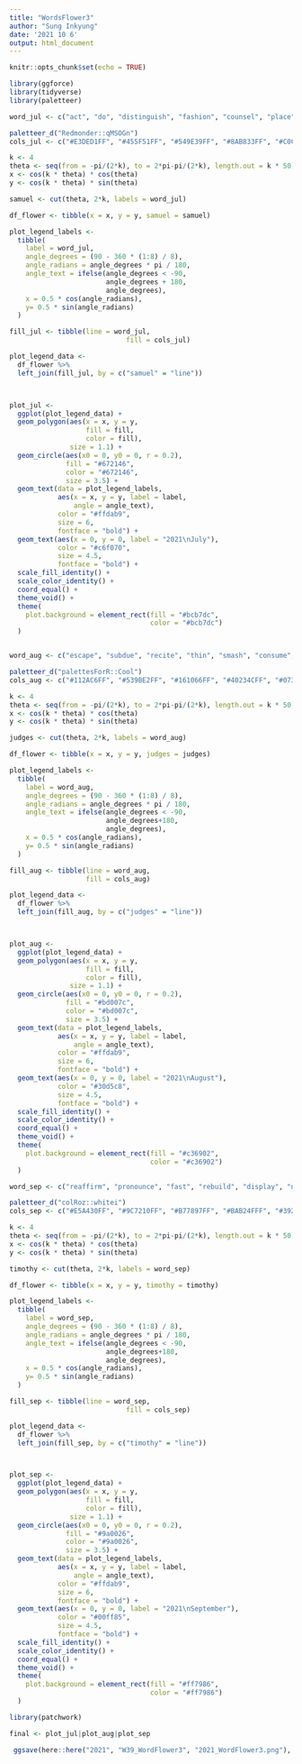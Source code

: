 ```yaml
---
title: "WordsFlower3"
author: "Sung Inkyung"
date: '2021 10 6'
output: html_document
---
```


```r
knitr::opts_chunk$set(echo = TRUE)
```

```r
library(ggforce)
library(tidyverse)
library(paletteer)

word_jul <- c("act", "do", "distinguish", "fashion", "counsel", "place", "brighten", "mourn")

paletteer_d("Redmonder::qMSOGn")
cols_jul <- c("#E3DED1FF", "#455F51FF", "#549E39FF", "#8AB833FF", "#C0CF3AFF", "#029676FF", "#4AB5C4FF", "#098975FF")

k <- 4
theta <- seq(from = -pi/(2*k), to = 2*pi-pi/(2*k), length.out = k * 50)
x <- cos(k * theta) * cos(theta)
y <- cos(k * theta) * sin(theta)

samuel <- cut(theta, 2*k, labels = word_jul)

df_flower <- tibble(x = x, y = y, samuel = samuel)

plot_legend_labels <- 
  tibble(
    label = word_jul,
    angle_degrees = (90 - 360 * (1:8) / 8),
    angle_radians = angle_degrees * pi / 180,
    angle_text = ifelse(angle_degrees < -90, 
                        angle_degrees + 180, 
                        angle_degrees),
    x = 0.5 * cos(angle_radians),
    y= 0.5 * sin(angle_radians)
  )

fill_jul <- tibble(line = word_jul, 
                             fill = cols_jul)

plot_legend_data <-
  df_flower %>% 
  left_join(fill_jul, by = c("samuel" = "line")) 



plot_jul <- 
  ggplot(plot_legend_data) +
  geom_polygon(aes(x = x, y = y, 
                   fill = fill, 
                   color = fill), 
               size = 1.1) +
  geom_circle(aes(x0 = 0, y0 = 0, r = 0.2), 
              fill = "#672146", 
              color = "#672146", 
              size = 3.5) +
  geom_text(data = plot_legend_labels, 
            aes(x = x, y = y, label = label, 
                angle = angle_text), 
            color = "#ffdab9", 
            size = 6, 
            fontface = "bold") +
  geom_text(aes(x = 0, y = 0, label = "2021\nJuly"), 
            color = "#c6f070",  
            size = 4.5, 
            fontface = "bold") +
  scale_fill_identity() +
  scale_color_identity() +
  coord_equal() +
  theme_void() +
  theme(
    plot.background = element_rect(fill = "#bcb7dc", 
                                   color = "#bcb7dc")
  )
```

```r






```


```r
word_aug <- c("escape", "subdue", "recite", "thin", "smash", "consume", "elapse", "wrong")

paletteer_d("palettesForR::Cool")
cols_aug <- c("#112AC6FF", "#539BE2FF", "#161066FF", "#40234CFF", "#073F93FF", "#2C6CCCFF", "#265121FF", "#04422CFF")

k <- 4
theta <- seq(from = -pi/(2*k), to = 2*pi-pi/(2*k), length.out = k * 50)
x <- cos(k * theta) * cos(theta)
y <- cos(k * theta) * sin(theta)

judges <- cut(theta, 2*k, labels = word_aug)

df_flower <- tibble(x = x, y = y, judges = judges)

plot_legend_labels <- 
  tibble(
    label = word_aug,
    angle_degrees = (90 - 360 * (1:8) / 8),
    angle_radians = angle_degrees * pi / 180,
    angle_text = ifelse(angle_degrees < -90, 
                        angle_degrees+180, 
                        angle_degrees),
    x = 0.5 * cos(angle_radians),
    y= 0.5 * sin(angle_radians)
  )

fill_aug <- tibble(line = word_aug, 
                   fill = cols_aug)

plot_legend_data <-
  df_flower %>% 
  left_join(fill_aug, by = c("judges" = "line")) 



plot_aug <- 
  ggplot(plot_legend_data) +
  geom_polygon(aes(x = x, y = y, 
                   fill = fill, 
                   color = fill), 
               size = 1.1) +
  geom_circle(aes(x0 = 0, y0 = 0, r = 0.2), 
              fill = "#bd007c", 
              color = "#bd007c", 
              size = 3.5) +
  geom_text(data = plot_legend_labels, 
            aes(x = x, y = y, label = label, 
                angle = angle_text), 
            color = "#ffdab9", 
            size = 6, 
            fontface = "bold") +
  geom_text(aes(x = 0, y = 0, label = "2021\nAugust"), 
            color = "#30d5c8",  
            size = 4.5, 
            fontface = "bold") +
  scale_fill_identity() +
  scale_color_identity() +
  coord_equal() +
  theme_void() +
  theme(
    plot.background = element_rect(fill = "#c36902", 
                                   color = "#c36902")
  )
```

```r
word_sep <- c("reaffirm", "pronounce", "fast", "rebuild", "display", "nourish", "pierce", "guard")

paletteer_d("colRoz::whitei")
cols_sep <- c("#E5A430FF", "#9C7210FF", "#B77897FF", "#BAB24FFF", "#392821FF", "#9B391BFF", "#457D60FF", "#5A5F9DFF")

k <- 4
theta <- seq(from = -pi/(2*k), to = 2*pi-pi/(2*k), length.out = k * 50)
x <- cos(k * theta) * cos(theta)
y <- cos(k * theta) * sin(theta)

timothy <- cut(theta, 2*k, labels = word_sep)

df_flower <- tibble(x = x, y = y, timothy = timothy)

plot_legend_labels <- 
  tibble(
    label = word_sep,
    angle_degrees = (90 - 360 * (1:8) / 8),
    angle_radians = angle_degrees * pi / 180,
    angle_text = ifelse(angle_degrees < -90, 
                        angle_degrees+180, 
                        angle_degrees),
    x = 0.5 * cos(angle_radians),
    y= 0.5 * sin(angle_radians)
  )

fill_sep <- tibble(line = word_sep, 
                             fill = cols_sep)

plot_legend_data <-
  df_flower %>% 
  left_join(fill_sep, by = c("timothy" = "line")) 



plot_sep <- 
  ggplot(plot_legend_data) +
  geom_polygon(aes(x = x, y = y, 
                   fill = fill, 
                   color = fill), 
               size = 1.1) +
  geom_circle(aes(x0 = 0, y0 = 0, r = 0.2), 
              fill = "#9a0026", 
              color = "#9a0026", 
              size = 3.5) +
  geom_text(data = plot_legend_labels, 
            aes(x = x, y = y, label = label, 
                angle = angle_text), 
            color = "#ffdab9", 
            size = 6, 
            fontface = "bold") +
  geom_text(aes(x = 0, y = 0, label = "2021\nSeptember"), 
            color = "#00ff85",  
            size = 4.5, 
            fontface = "bold") +
  scale_fill_identity() +
  scale_color_identity() +
  coord_equal() +
  theme_void() +
  theme(
    plot.background = element_rect(fill = "#ff7986", 
                                   color = "#ff7986")
  )
```

```r
library(patchwork)

final <- plot_jul|plot_aug|plot_sep

 ggsave(here::here("2021", "W39_WordFlower3", "2021_WordFlower3.png"), dpi = 300, width = 45, height = 15, units = "cm")
```

